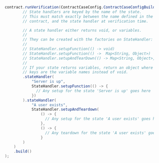 ```java
    contract.runVerification(ContractCaseConfig.ContractCaseConfigBuilder.aContractCaseConfig()
            // State handlers are keyed by the name of the state.
            // This must match exactly between the name defined in the
            // contract, and the state handler at verification time.

            // A state handler either returns void, or variables.
            //
            // They can be created with the factories on StateHandler:
            //
            // StateHandler.setupFunction(() -> void)
            // StateHandler.setupFunction(() ->  Map<String, Object>)
            // StateHandler.setupAndTearDown(() -> Map<String, Object>, () -> void)
            //
            // If your state returns variables, return an object where the
            // keys are the variable names instead of void.
            .stateHandler(
                "Server is up",
                StateHandler.setupFunction(() -> {
                  // Any setup for the state 'Server is up' goes here
                })
            ).stateHandler(
                "A user exists",
                StateHandler.setupAndTeardown(
                    () -> {
                      // Any setup for the state 'A user exists' goes here
                    },
                    () -> {
                      // Any teardown for the state 'A user exists' goes here
                    }
            )
        )
        .build()
    );
```
